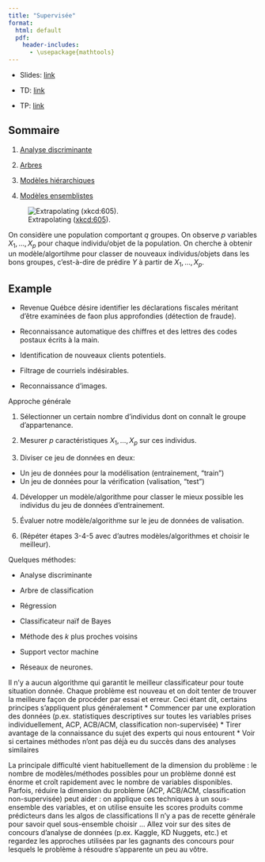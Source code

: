 ```yaml
---
title: "Supervisée"
format:
  html: default
  pdf: 
    header-includes: 
      - \usepackage{mathtools}
--- 
```


* Slides: [link](../slides/05-supervised-slides.qmd)

* TD: [link](../td/05-supervised-td.qmd)

* TP: [link](../td/05-supervised-tp.qmd)

## Sommaire

1. [Analyse discriminante](./supervised/01-discriminant.qmd)

2. [Arbres](./supervised/02-tree.qmd)

3. [Modèles hiérarchiques](./supervised/03-hierarchy.qmd)

4. [Modèles ensemblistes](./supervised/04-ensemble.qmd)



![Extrapolating ([xkcd:605](https://xkcd.com/605/)).](../include/extrapolating.png)


On considère une population comportant $q$ groupes. On observe $p$ variables $X_{1}, \dots, X_{p}$ pour chaque individu/objet de la population.
On cherche à obtenir un modèle/algortihme pour classer de nouveaux individus/objets dans les bons groupes, c'est-à-dire de prédire $Y$ à partir de $X_{1}, \dots, X_{p}$.

::: {.callout-note icon=false}
## Example

* Revenue Québce désire identifier les déclarations fiscales méritant d'être examinées de fa\c{c}on plus approfondies (détection de fraude).

* Reconnaissance automatique des chiffres et des lettres des codes postaux écrits à la main.

* Identification de nouveaux clients potentiels.

* Filtrage de courriels indésirables.

* Reconnaissance d'images.
:::

Approche générale

1. Sélectionner un certain nombre d'individus dont on connaît le groupe d'appartenance.

2. Mesurer $p$ caractéristiques $X_{1}, \dots, X_{p}$ sur ces individus.

3. Diviser ce jeu de données en deux:
  * Un jeu de données pour la modélisation (entrainement, "train")
  * Un jeu de données pour la vérification (valisation, "test")

4. Développer un modèle/algorithme pour classer le mieux possible les individus du jeu de données d'entrainement.

5. Évaluer notre modèle/algorithme sur le jeu de données de valisation.

6. (Répéter étapes 3-4-5 avec d'autres modèles/algorithmes et choisir le meilleur).

Quelques méthodes:

* Analyse discriminante

* Arbre de classification

* Régression

* Classificateur naïf de Bayes

* Méthode des $k$ plus proches voisins

* Support vector machine

* Réseaux de neurones.


Il n'y a aucun algorithme qui garantit le meilleur classificateur pour toute situation donnée.
Chaque problème est nouveau et on doit tenter de trouver la meilleure façon de procéder par essai et erreur.
Ceci étant dit, certains principes s'appliquent plus généralement
  * Commencer par une exploration des données (p.ex. statistiques descriptives sur toutes les variables prises individuellement, ACP, ACB/ACM, classification non-supervisée)
  * Tirer avantage de la connaissance du sujet des experts qui nous entourent
  * Voir si certaines méthodes n'ont pas déjà eu du succès dans des analyses similaires

La principale difficulté vient habituellement de la dimension du problème : le nombre de modèles/méthodes possibles pour un problème donné est énorme et croît rapidement avec le nombre de variables disponibles.
Parfois, réduire la dimension du problème (ACP, ACB/ACM, classification non-supervisée) peut aider : on applique ces techniques à un sous-ensemble des variables, et on utilise ensuite les scores produits comme prédicteurs dans les algos de classifications
Il n'y a pas de recette générale pour savoir quel sous-ensemble choisir ...
Allez voir sur des sites de concours d'analyse de données (p.ex. Kaggle, KD Nuggets, etc.) et regardez les approches utilisées par les gagnants des concours pour lesquels le problème à résoudre s'apparente un peu au vôtre.


